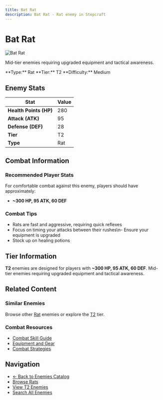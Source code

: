 ```yaml
---
title: Bat Rat
description: Bat Rat - Rat enemy in Stepcraft
---
```


# Bat Rat

<div className="flex items-start gap-6 mb-8">
  <div className="flex-shrink-0">
    <img src="/assets/enemies/bat_rat/rat.png" alt="Bat Rat" className="w-24 h-24 border rounded-lg" />
  </div>
  <div className="flex-1">
    <div className="space-y-2">
      <p className="text-lg text-muted-foreground">Mid-tier enemies requiring upgraded equipment and tactical awareness.</p>
      <div className="flex flex-wrap gap-4 text-sm">
        <span className="px-2 py-1 bg-blue-100 dark:bg-blue-900 rounded-md">
          **Type:** Rat
        </span>
        <span className="px-2 py-1 bg-purple-100 dark:bg-purple-900 rounded-md">
          **Tier:** T2
        </span>
        <span className="px-2 py-1 bg-red-100 dark:bg-red-900 rounded-md">
          **Difficulty:** Medium
        </span>
      </div>
    </div>
  </div>
</div>

## Enemy Stats

| Stat | Value |
|------|-------|
| **Health Points (HP)** | 280 |
| **Attack (ATK)** | 95 |
| **Defense (DEF)** | 28 |
| **Tier** | T2 |
| **Type** | Rat |

## Combat Information

### Recommended Player Stats
For comfortable combat against this enemy, players should have approximately:
- **~300 HP, 95 ATK, 60 DEF**

### Combat Tips
- Rats are fast and aggressive, requiring quick reflexes
- Focus on timing your attacks between their rushes\n- Ensure your equipment is upgraded
- Stock up on healing potions

## Tier Information

**T2** enemies are designed for players with **~300 HP, 95 ATK, 60 DEF**. Mid-tier enemies requiring upgraded equipment and tactical awareness.

## Related Content

### Similar Enemies
Browse other [Rat](/docs/enemies#rats) enemies or explore the [T2](/docs/enemies#tier-2-t2) tier.

### Combat Resources
- [Combat Skill Guide](/docs/skills/individual/combat)
- [Equipment and Gear](/docs/items)
- [Combat Strategies](/docs/getting-started)

## Navigation

- [← Back to Enemies Catalog](/docs/enemies)
- [Browse Rats](/docs/enemies#rats)
- [View T2 Enemies](/docs/enemies#tier-2-t2)
- [Search All Enemies](/search)
